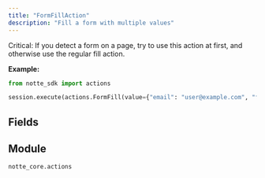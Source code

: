 ```yaml
---
title: "FormFillAction"
description: "Fill a form with multiple values"
---
```


Critical: If you detect a form on a page, try to use this action at first, and otherwise use the regular fill action.

**Example:**
```python
from notte_sdk import actions

session.execute(actions.FormFill(value={"email": "user@example.com", "first_name": "John", "last_name": "Doe"}))
```

## Fields

<ParamField path="type" type="Literal['form_fill']" default="form_fill">
</ParamField>

<ParamField path="category" type="str" default="Special Browser Actions">
</ParamField>

<ParamField path="description" type="str" default="Fill a form with multiple values. Important: If you detect a form requesting personal information, try to use this action at first, and otherwise use the regular fill action. CRITICAL: If this action fails once, use the regular form fill instead.">
</ParamField>

<ParamField path="value" type="Dict[Literal[title, first_name, middle_name, last_name, full_name, email, company, address1, address2, address3, city, state, postal_code, country, phone, cc_name, cc_number, cc_exp_month, cc_exp_year, cc_exp, cc_cvv, username, current_password, new_password, totp], UnionType[str, ValueWithPlaceholder]]" required>
</ParamField>


## Module

`notte_core.actions`
